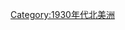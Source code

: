 {{Portal|北美洲}}
{{Year by category
| m = 1
| c = 9
| d = 3
| y = 2
| cat = 北美洲
| sortkey = *
| in =
| parent = 依年份劃分的20世紀北美洲
}}
{{Commons category|1932 in North America}}

[[Category:1930年代北美洲|Category:1930年代北美洲]]